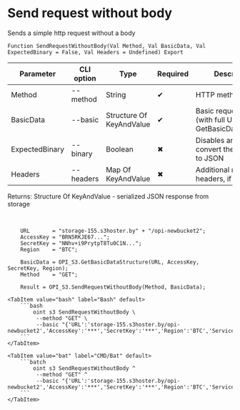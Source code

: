 ﻿---
sidebar_position: 2
description: Send request without body and other functions to work with S3 in the Open Integration Package, a free open-source integration library for 1C:Enterprise 8, OneScript and CLI
keywords: [1C, 1С, 1С:Enterprise, 1С:Enterprise 8.3, API, Integration, Services, Exchange, OneScript, CLI, S3]
---


# Send request without body
 Sends a simple http request without a body



`Function SendRequestWithoutBody(Val Method, Val BasicData, Val ExpectedBinary = False, Val Headers = Undefined) Export`

  | Parameter | CLI option | Type | Required | Description |
  |-|-|-|-|-|
  | Method | --method | String | &#x2714; | HTTP method |
  | BasicData | --basic | Structure Of KeyAndValue | &#x2714; | Basic request data (with full URL). See GetBasicDataStructure |
  | ExpectedBinary | --binary | Boolean | &#x2716; | Disables an attempt to convert the response to JSON |
  | Headers | --headers | Map Of KeyAndValue | &#x2716; | Additional request headers, if necessary |

  
  Returns:  Structure Of KeyAndValue - serialized JSON response from storage

<br/>



```bsl title="1C:Enterprise/OneScript code example"
    URL       = "storage-155.s3hoster.by" + "/opi-newbucket2";
    AccessKey = "BRN5RKJE67...";
    SecretKey = "NNhv+i9PrytpT8Tu0C1N...";
    Region    = "BTC";

    BasicData = OPI_S3.GetBasicDataStructure(URL, AccessKey, SecretKey, Region);
    Method    = "GET";

    Result = OPI_S3.SendRequestWithoutBody(Method, BasicData);
```
 

 <Tabs>
  
    <TabItem value="bash" label="Bash" default>
        ```bash
            oint s3 SendRequestWithoutBody \
             --method "GET" \
             --basic "{'URL':'storage-155.s3hoster.by/opi-newbucket2','AccessKey':'***','SecretKey':'***','Region':'BTC','Service':'s3'}"
        ```
    </TabItem>
  
    <TabItem value="bat" label="CMD/Bat" default>
        ```batch
            oint s3 SendRequestWithoutBody ^
             --method "GET" ^
             --basic "{'URL':'storage-155.s3hoster.by/opi-newbucket2','AccessKey':'***','SecretKey':'***','Region':'BTC','Service':'s3'}"
        ```
    </TabItem>
</Tabs>



